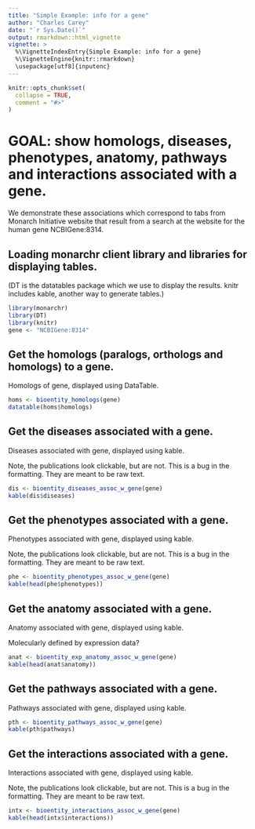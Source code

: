 ```yaml
---
title: "Simple Example: info for a gene"
author: "Charles Carey"
date: "`r Sys.Date()`"
output: rmarkdown::html_vignette
vignette: >
  %\VignetteIndexEntry{Simple Example: info for a gene}
  %\VignetteEngine{knitr::rmarkdown}
  \usepackage[utf8]{inputenc}
---
```


```r
knitr::opts_chunk$set(
  collapse = TRUE,
  comment = "#>"
)
```

# GOAL: show homologs, diseases, phenotypes, anatomy, pathways and interactions associated with a gene.
We demonstrate these associations which correspond to tabs from Monarch Initiative
website that result from a search at the website for the human gene NCBIGene:8314.

## Loading monarchr client library and libraries for displaying tables.

(DT is the datatables package which we use to display the results.
knitr includes kable, another way to generate tables.)

```r
library(monarchr)
library(DT)
library(knitr)
gene <- "NCBIGene:8314"
```

## Get the homologs (paralogs, orthologs and homologs) to a gene.

Homologs of gene, displayed using DataTable.

```r
homs <- bioentity_homologs(gene)
datatable(homs$homologs)
```

## Get the diseases associated with a gene.

Diseases associated with gene, displayed using kable.

Note, the publications look clickable, but are not. This is a bug in the formatting. They are meant to be raw text.

```r
dis <- bioentity_diseases_assoc_w_gene(gene)
kable(dis$diseases)
```

## Get the phenotypes associated with a gene.

Phenotypes associated with gene, displayed using kable.

Note, the publications look clickable, but are not. This is a bug in the formatting. They are meant to be raw text.

```r
phe <- bioentity_phenotypes_assoc_w_gene(gene)
kable(head(phe$phenotypes))
```


## Get the anatomy associated with a gene.

Anatomy associated with gene, displayed using kable.

Molecularly defined by expression data?

```r
anat <- bioentity_exp_anatomy_assoc_w_gene(gene)
kable(head(anat$anatomy))
```

## Get the pathways associated with a gene.

Pathways associated with gene, displayed using kable.

```r
pth <- bioentity_pathways_assoc_w_gene(gene)
kable(pth$pathways)
```

## Get the interactions associated with a gene.

Interactions associated with gene, displayed using kable.

Note, the publications look clickable, but are not. This is a bug in the formatting. They are meant to be raw text.

```r
intx <- bioentity_interactions_assoc_w_gene(gene)
kable(head(intx$interactions))
```
